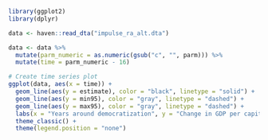 ```r
library(ggplot2)
library(dplyr)
```

```r
data <- haven::read_dta("impulse_ra_alt.dta")

data <- data %>%
  mutate(parm_numeric = as.numeric(gsub("c", "", parm))) %>%
  mutate(time = parm_numeric - 16)
```

```r
# Create time series plot
ggplot(data, aes(x = time)) +
  geom_line(aes(y = estimate), color = "black", linetype = "solid") +
  geom_line(aes(y = min95), color = "gray", linetype = "dashed") +
  geom_line(aes(y = max95), color = "gray", linetype = "dashed") +
  labs(x = "Years around democratization", y = "Change in GDP per capita log points") +
  theme_classic() +
  theme(legend.position = "none")
```
